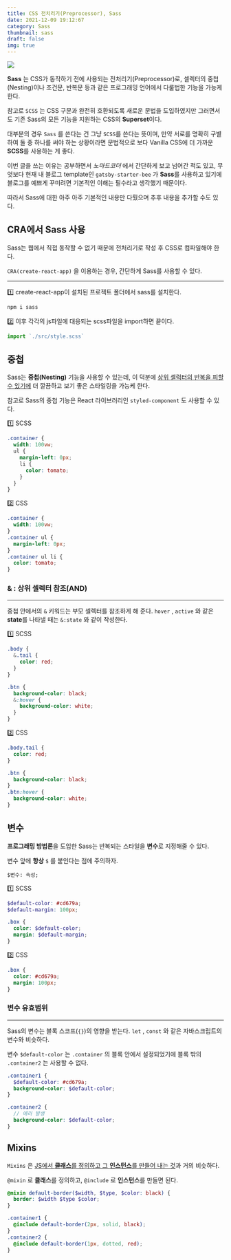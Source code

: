 ```yaml
---
title: CSS 전치리기(Preprocessor), Sass
date: 2021-12-09 19:12:67
category: Sass
thumbnail: sass
draft: false
img: true
---
```



![](https://i.imgur.com/1zXCf7C.png)

**Sass** 는 CSS가 동작하기 전에 사용되는 전처리기(Preprocessor)로, 셀렉터의 중첩(Nesting)이나 조건문, 반복문 등과 같은 프로그래밍 언어에서 다룰법한 기능을 가능케 한다.

참고로 `SCSS` 는 CSS 구문과 완전히 호환되도록 새로운 문법을 도입하였지만 그러면서도 기존 Sass의 모든 기능을 지원하는 CSS의 **Superset**이다.

대부분의 경우 `Sass` 를 쓴다는 건 그냥 `SCSS`를 쓴다는 뜻이며, 만약 서로를 명확히 구별하여 둘 중 하나를 써야 하는 상황이라면 문법적으로 보다 Vanilla CSS에 더 가까운 **SCSS**를 사용하는 게 좋다.

이번 글을 쓰는 이유는 공부하면서 _노마드코더_ 에서 간단하게 보고 넘어간 적도 있고, 무엇보다 현재 내 블로그 template인 `gatsby-starter-bee` 가 **Sass**를 사용하고 있기에 블로그를 예쁘게 꾸미려면 기본적인 이해는 필수라고 생각했기 때문이다.

따라서 Sass에 대한 아주 아주 기본적인 내용만 다뤘으며 추후 내용을 추가할 수도 있다.

## CRA에서 Sass 사용

Sass는 웹에서 직접 동작할 수 없기 때문에 전처리기로 작성 후 CSS로 컴파일해야 한다.

`CRA(create-react-app)` 을 이용하는 경우, 간단하게 Sass를 사용할 수 있다.

---

1️⃣ create-react-app이 설치된 프로젝트 폴더에서 sass를 설치한다.

```bash
npm i sass
```

2️⃣ 이후 각각의 js파일에 대응되는 scss파일을 import하면 끝이다.

```jsx
import `./src/style.scss`
```

## 중첩

Sass는 **중첩(Nesting)** 기능을 사용할 수 있는데, 이 덕분에 <u>상위 셀럭터의 반복을 피할 수 있기에</u> 더 깔끔하고 보기 좋은 스타일링을 가능케 한다.

참고로 Sass의 중첩 기능은 React 라이브러리인 `styled-component` 도 사용할 수 있다.

1️⃣ SCSS

```scss
.container {
  width: 100vw;
  ul {
    margin-left: 0px;
    li {
      color: tomato;
    }
  }
}
```

2️⃣ CSS

```css
.container {
  width: 100vw;
}
.container ul {
  margin-left: 0px;
}
.container ul li {
  color: tomato;
}
```

### & : 상위 셀렉터 참조(AND)

---

중첩 안에서의 `&` 키워드는 부모 셀렉터를 참조하게 해 준다.
`hover` , `active` 와 같은 **state**를 나타낼 때는 `&:state` 와 같이 작성한다.

1️⃣ SCSS

```scss
.body {
  &.tail {
    color: red;
  }
}

.btn {
  background-color: black;
  &:hover {
    background-color: white;
  }
}
```

2️⃣ CSS

```css
.body.tail {
  color: red;
}

.btn {
  background-color: black;
}
.btn:hover {
  background-color: white;
}
```

## 변수

**프로그래밍 방법론**을 도입한 Sass는 반복되는 스타일을 **변수**로 지정해줄 수 있다.

변수 앞에 **항상** `$` 를 붙인다는 점에 주의하자.

```
$변수: 속성;
```

1️⃣ SCSS

```scss
$default-color: #cd679a;
$default-margin: 100px;

.box {
  color: $default-color;
  margin: $default-margin;
}
```

2️⃣ CSS

```css
.box {
  color: #cd679a;
  margin: 100px;
}
```

### 변수 유효범위

---

Sass의 변수는 블록 스코프(`{}`)의 영향을 받는다.
`let` , `const` 와 같은 자바스크립트의 변수와 비슷하다.

변수 `$default-color` 는 `.container` 의 블록 안에서 설정되었기에 블록 밖의 `.container2` 는 사용할 수 없다.

```scss
.container1 {
  $default-color: #cd679a;
  background-color: $default-color;
}

.container2 {
  // 에러 발생
  background-color: $default-color;
}
```

## Mixins

`Mixins` 은 <u>JS에서 **클래스**를 정의하고 그 **인스턴스**를 만들어 내는 것</u>과 거의 비슷하다.

`@mixin` 로 **클래스**를 정의하고, `@include` 로 **인스턴스**를 만들면 된다.

```scss
@mixin default-border($width, $type, $color: black) {
  border: $width $type $color;
}

.container1 {
  @include default-border(2px, solid, black);
}
.container2 {
  @include default-border(1px, dotted, red);
}
```
